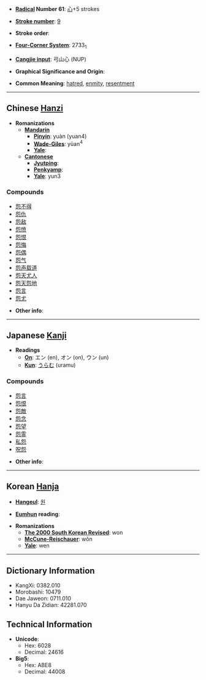* '''[[Wiktionary:Chinese radical index| Radical]] Number 61''': [[Wiktionary:Chinese radical index 心|心]]+5 strokes

* '''[[Wiktionary:Chinese total strokes index|Stroke number]]''': [[Wiktionary:Chinese total strokes index 9|9]]

* '''Stroke order''': 

* '''[[Wiktionary:Chinese four corner index|Four-Corner System]]''': 2733<sub>1</sub>

* '''[[Wiktionary:Chinese Cangjie index|Cangjie input]]''': 弓山心 (NUP)

* '''Graphical Significance and Origin''': 

* '''Common Meaning''': [[hatred]], [[enmity]], [[resentment]]

----

== Chinese [[Hanzi]] ==

* '''Romanizations'''
** '''[[Mandarin]]'''
*** '''[[Pinyin]]''': yuàn (yuan4)
*** '''[[Wade-Giles]]''': yüan<sup>4</sup>
*** '''[[Yale]]''': 
** '''[[Cantonese]]'''
*** '''[[Jyutping]]''':
*** '''[[Penkyamp]]''': 
*** '''[[Yale]]''': yun3

===Compounds===
*[[怨不得]]
*[[怨仇]]
*[[怨敌]]
*[[怨愤]]
*[[怨恨]]
*[[怨悔]]
*[[怨偶]]
*[[怨气]]
*[[怨声载道]]
*[[怨天尤人]]
*[[怨天怨地]]
*[[怨言]]
*[[怨尤]]

* '''Other info''': 

----

== Japanese [[Kanji]] ==

* '''Readings'''
** '''[[On]]''': エン (en), オン (on), ウン (un)
** '''[[Kun]]''': [[うらむ]] (uramu)

===Compounds===
*[[怨言]]
*[[怨恨]]
*[[怨敵]]
*[[怨念]]
*[[怨望]]
*[[怨霊]]
*[[私怨]]
*[[呪怨]]

* '''Other info''':  

----

== Korean [[Hanja]] ==

* '''[[Hangeul]]''': [[원]]

* '''[[Eumhun]] reading''': 

* '''Romanizations'''
** '''[[The 2000 South Korean Revised Romanization|The 2000 South Korean Revised]]''': won
** '''[[McCune-Reischauer]]''': wŏn
** '''[[Yale]]''': wen

----

== Dictionary Information ==

* KangXi: 0382.010
* Morobashi: 10479
* Dae Jaweon: 0711.010
* Hanyu Da Zidian: 42281.070

== Technical Information ==

* '''Unicode''':
** Hex: 6028
** Decimal: 24616
* '''Big5''':
** Hex: ABE8
** Decimal: 44008